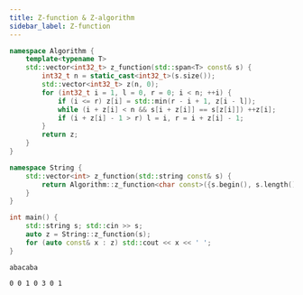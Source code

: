 ```yaml
---
title: Z-function & Z-algorithm
sidebar_label: Z-function
---
```




<Tabs>
<TabItem value="Code">

```cpp title="Algorithm :: z_function | String :: z_function"
namespace Algorithm {
    template<typename T>
    std::vector<int32_t> z_function(std::span<T> const& s) {
        int32_t n = static_cast<int32_t>(s.size());
        std::vector<int32_t> z(n, 0);
        for (int32_t i = 1, l = 0, r = 0; i < n; ++i) {
            if (i <= r) z[i] = std::min(r - i + 1, z[i - l]);
            while (i + z[i] < n && s[i + z[i]] == s[z[i]]) ++z[i];
            if (i + z[i] - 1 > r) l = i, r = i + z[i] - 1;
        }
        return z;
    }
}

namespace String {
    std::vector<int> z_function(std::string const& s) {
        return Algorithm::z_function<char const>({s.begin(), s.length()});
    }
}
```

</TabItem>
<TabItem value="Verify">
<div class="verify-tab">
<div class="verify">

```cpp title="Verification"
int main() {
    std::string s; std::cin >> s;
    auto z = String::z_function(s);
    for (auto const& x : z) std::cout << x << ' ';
}
```

</div>
<div class="input">

```text title="Input"
abacaba
```

</div>
<div class="output">

```text title="Output"
0 0 1 0 3 0 1 
```

</div>
</div>
</TabItem>
</Tabs>
